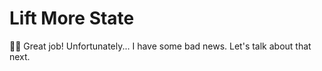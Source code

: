 # Lift More State

<EpicVideo url="https://www.epicreact.dev/workshops/react-hooks/lift-more-state/solution" />

👨‍💼 Great job! Unfortunately... I have some bad news. Let's talk about that next.
